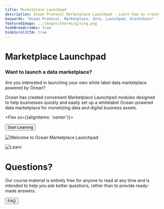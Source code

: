 ```yaml
---
title: Marketplace Launchpad
description: Ocean Protocol Marketplace Launchpad - Learn how to create your own blockchain-based data marketplace
keywords: "Ocean Protocol, Marketplace, data, Launchpad, blockchain"
featuredImage: ../images/shares/giving.png
hideBreadcrumbs: true
hideScrollCTA: true
---
```


<InfoBlock>

<Box>

# Marketplace Launchpad

### Want to launch a data marketplace?

Are you interested in launching your own white label data marketplace powered by Ocean? 

Ocean has created convenient Marketplace Launchpad modules designed to help businesses quickly and easily set up a whitelabel Ocean-powered data marketplace for monetizing data and digital business assets. 


<Flex sx={{alignItems: 'center'}}>
  
  <Button to='/learn/' inline>
    Start Learning
  </Button>

</Flex>

</Box>

![Welcome to Ocean Marketplace Launchpad](/images/creatures/mantaray/mantaray-full-light.svg)

</InfoBlock>

<InfoBlock>

![Learn](/images/creatures/jellyfish/jellyfish-full-light.svg)

<Box>

# Questions?

Our course material is entirely free for anyone to read at any time and is intended to help you ask better questions, rather than to provide ready-made answers.

<Button to='/learn/faq/'>FAQ</Button>

</Box>

</InfoBlock>





